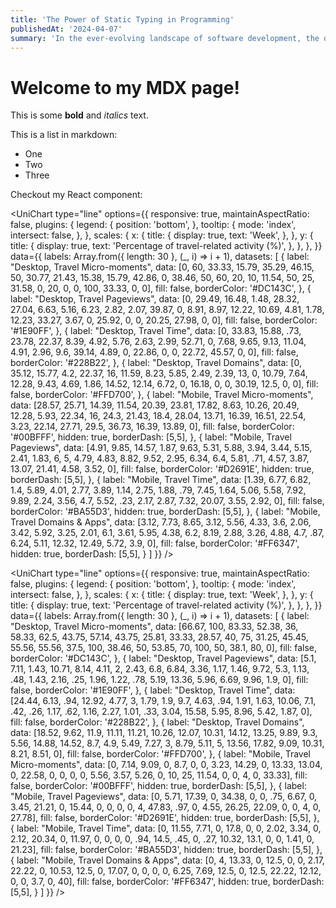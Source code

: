 ```yaml
---
title: 'The Power of Static Typing in Programming'
publishedAt: '2024-04-07'
summary: 'In the ever-evolving landscape of software development, the debate between dynamic and static typing continues to be a hot topic.'
---
```

 
# Welcome to my MDX page!
 
This is some **bold** and _italics_ text.
 
This is a list in markdown:
 
- One
- Two
- Three
 
Checkout my React component:





  
<UniChart 
  type="line" 
  options={{
    responsive: true,
    maintainAspectRatio: false,
    plugins: {
      legend: {
        position: 'bottom',
      },
      tooltip: {
        mode: 'index',
        intersect: false,
      },
    },
    scales: {
      x: {
        title: {
          display: true,
          text: 'Week',
        },
      },
      y: {
        title: {
          display: true,
          text: 'Percentage of travel-related activity (%)',
        },
      },
    },
  }} 
  data={{
    labels: Array.from({ length: 30 }, (_, i) => i + 1),
    datasets: [
        {
            label: "Desktop, Travel Micro-moments",
            data: [0, 60, 33.33, 15.79, 35.29, 46.15, 50, 30.77, 21.43, 15.38, 15.79, 42.86, 0, 38.46, 50, 60, 20, 10, 11.54, 50, 25, 31.58, 0, 20, 0, 0, 100, 33.33, 0, 0],
            fill: false,
            borderColor: '#DC143C',
        }, {
            label: "Desktop, Travel Pageviews",
            data: [0, 29.49, 16.48, 1.48, 28.32, 27.04, 6.63, 5.16, 6.23, 2.82, 2.07, 39.87, 0, 8.91, 8.97, 12.22, 10.69, 4.81, 1.78, 12.23, 33.27, 3.67, 0, 25.92, 0, 0, 20.25, 27.98, 0, 0],
            fill: false,
            borderColor: '#1E90FF',
        }, {
            label: "Desktop, Travel Time",
            data: [0, 33.83, 15.88, .73, 23.78, 22.37, 8.39, 4.92, 5.76, 2.63, 2.99, 52.71, 0, 7.68, 9.65, 9.13, 11.04, 4.91, 2.96, 9.6, 39.14, 4.89, 0, 22.86, 0, 0, 22.72, 45.57, 0, 0],
            fill: false,
            borderColor: '#228B22',
        }, {
            label: "Desktop, Travel Domains",
            data: [0, 35.12, 15.77, 4.2, 22.37, 16, 11.59, 8.23, 5.85, 2.49, 2.39, 13, 0, 10.79, 7.64, 12.28, 9.43, 4.69, 1.86, 14.52, 12.14, 6.72, 0, 16.18, 0, 0, 30.19, 12.5, 0, 0],
            fill: false,
            borderColor: '#FFD700',
        }, {
            label: "Mobile, Travel Micro-moments",
            data: [28.57, 25.71, 14.39, 11.54, 20.39, 23.81, 17.82, 8.63, 10.26, 20.49, 12.28, 5.93, 22.34, 16, 24.3, 21.43, 18.4, 28.04, 13.71, 16.39, 16.51, 22.54, 3.23, 22.14, 27.71, 29.5, 36.73, 16.39, 13.89, 0],
            fill: false,
            borderColor: '#00BFFF',
            hidden: true, 
            borderDash: [5,5],
        }, {
            label: "Mobile, Travel Pageviews",
            data: [4.91, 9.85, 14.57, 1.87, 9.63, 5.31, 5.88, 3.94, 3.44, 5.15, 2.41, 1.83, 6, 5, 4.79, 4.83, 8.82, 9.52, 2.95, 6.34, 6.4, 5.81, .71, 4.57, 3.87, 13.07, 21.41, 4.58, 3.52, 0],
            fill: false,
            borderColor:  '#D2691E',
            hidden: true, 
            borderDash: [5,5],
        }, {
            label: "Mobile, Travel Time",
            data: [1.39, 6.77, 6.82, 1.4, 5.89, 4.01, 2.77, 3.89, 1.14, 2.75, 1.88, .79, 7.45, 1.64, 5.06, 5.58, 7.92, 9.89, 2.24, 3.56, 4.7, 5.52, .23, 2.17, 2.87, 7.32, 20.07, 3.55, 2.92, 0],
            fill: false,
            borderColor: '#BA55D3',
            hidden: true, 
            borderDash: [5,5],
        }, {
            label: "Mobile, Travel Domains & Apps",
            data: [3.12, 7.73, 8.65, 3.12, 5.56, 4.33, 3.6, 2.06, 3.42, 5.92, 3.25, 2.01, 6.1, 3.61, 5.95, 4.38, 6.2, 8.19, 2.88, 3.26, 4.88, 4.7, .87, 6.24, 5.11, 12.32, 12.49, 5.72, 3.9, 0],
            fill: false,
            borderColor: '#FF6347',
            hidden: true, 
            borderDash: [5,5],
        }
    ]
}} 
/>






<UniChart 
  type="line" 
  options={{
    responsive: true,
    maintainAspectRatio: false,
    plugins: {
      legend: {
        position: 'bottom',
      },
      tooltip: {
        mode: 'index',
        intersect: false,
      },
    },
    scales: {
      x: {
        title: {
          display: true,
          text: 'Week',
        },
      },
      y: {
        title: {
          display: true,
          text: 'Percentage of travel-related activity (%)',
        },
      },
    },
  }} 
  data={{
    labels: Array.from({ length: 30 }, (_, i) => i + 1),
    datasets: [
        {
            label: "Desktop, Travel Micro-moments",
            data: [66.67, 100, 83.33, 52.38, 36, 58.33, 62.5, 43.75, 57.14, 43.75, 25.81, 33.33, 28.57, 40, 75, 31.25, 45.45, 55.56, 55.56, 37.5, 100, 38.46, 50, 53.85, 70, 100, 50, 38.1, 80, 0],
            fill: false,
            borderColor: '#DC143C',
        }, {
            label: "Desktop, Travel Pageviews",
            data: [5.1, 7.11, 1.43, 10.71, 8.14, 4.11, 2, 2.43, 6.8, 6.84, 3.36, 1.17, 1.46, 9.72, 5.3, 1.13, .48, 1.43, 2.16, .25, 1.96, 1.22, .78, 5.19, 13.36, 5.96, 6.69, 9.96, 1.9, 0],
            fill: false,
            borderColor: '#1E90FF',
        }, {
            label: "Desktop, Travel Time",
            data: [24.44, 6.13, .94, 12.92, 4.77, 3, 1.79, 1.9, 9.7, 4.63, .94, 1.91, 1.63, 10.06, 7.1, .42, .26, 1.17, .62, 1.16, 2.27, 1.01, .33, 3.04, 15.58, 5.95, 8.96, 5.42, 1.87, 0],
            fill: false,
            borderColor: '#228B22',
        }, {
            label: "Desktop, Travel Domains",
            data: [18.52, 9.62, 11.9, 11.11, 11.21, 10.26, 12.07, 10.31, 14.12, 13.25, 9.89, 9.3, 5.56, 14.88, 14.52, 8.7, 4.9, 5.49, 7.27, 3, 8.79, 5.11, 5, 13.56, 17.82, 9.09, 10.31, 8.21, 8.51, 0],
            fill: false,
            borderColor: '#FFD700',
        }, {
            label: "Mobile, Travel Micro-moments",
            data: [0, 7.14, 9.09, 0, 8.7, 0, 0, 3.23, 14.29, 0, 13.33, 13.04, 0, 22.58, 0, 0, 0, 0, 5.56, 3.57, 5.26, 0, 10, 25, 11.54, 0, 0, 4, 0, 33.33],
            fill: false,
            borderColor: '#00BFFF',
            hidden: true, 
            borderDash: [5,5],
        }, {
            label: "Mobile, Travel Pageviews",
            data: [0, 5.71, 17.39, 0, 34.38, 0, 0, .75, 6.67, 0, 3.45, 21.21, 0, 15.44, 0, 0, 0, 0, 4, 47.83, .97, 0, 4.55, 26.25, 22.09, 0, 0, 4, 0, 27.78],
            fill: false,
            borderColor:  '#D2691E',
            hidden: true, 
            borderDash: [5,5],
        }, {
            label: "Mobile, Travel Time",
            data: [0, 11.55, 7.71, 0, 17.8, 0, 0, 2.02, 3.34, 0, 2.12, 20.34, 0, 11.97, 0, 0, 0, 0, .94, 14.5, .45, 0, .27, 10.32, 13.1, 0, 0, 1.41, 0, 21.23],
            fill: false,
            borderColor: '#BA55D3',
            hidden: true, 
            borderDash: [5,5],
        }, {
            label: "Mobile, Travel Domains & Apps",
            data: [0, 4, 13.33, 0, 12.5, 0, 0, 2.17, 22.22, 0, 10.53, 12.5, 0, 17.07, 0, 0, 0, 0, 6.25, 7.69, 12.5, 0, 12.5, 22.22, 12.12, 0, 0, 3.7, 0, 40],
            fill: false,
            borderColor: '#FF6347',
            hidden: true, 
            borderDash: [5,5],
        }
    ]
}} 
/>